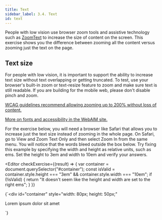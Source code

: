 ```yaml
---
title: Text
sidebar_label: 3.4. Text
id: text
---
```


People with low vision use browser zoom tools and assistive technology such as
[ZoomText](http://www.aisquared.com/products/zoomtext/) to increase the size of
content on the screen. This exercise shows you the difference between zooming
all the content versus zooming just the text on the page.

## Text size

For people with low vision, it is important to support the ability to increase
text size without text overlapping or getting truncated. To test, use your browser's
built-in zoom or text-resize feature to zoom and make sure text is still readable.
If you are building for the mobile web, please don't disable pinch and zoom.

[WCAG guidelines recommend allowing zooming up to 200% without loss of
content.](http://www.w3.org/TR/2008/REC-WCAG20-20081211/#visual-audio-contrast-scale)

[More on fonts and accessibility in the WebAIM
site.](http://webaim.org/techniques/fonts/#font_size)

For the exercise below, you will need a browser like Safari that allows you to
increase just the text size instead of zooming in the whole page. On Safari,
go to View and Zoom Text Only and then select Zoom In from the same menu. You
will notice that the words bleed outside the box below. Try fixing this example
by specifying the width and height as relative units, such as ems. Set the height
to 3em and width to 10em and verify your answers.


<Editor
  checkExercise={(result) => {
    var container = document.querySelector("#container");
    const isValid =
      container.style.height === "3em" && container.style.width === "10em";
    if (!isValid) {
      return "It doesn't seem like the height and width are set to the right ems";
    }
  }}
>
  {`<div 
  id="container"
  style="width: 80px; height: 50px;"
>
  Lorem ipsum dolor sit amet
</div>`}
</Editor>
